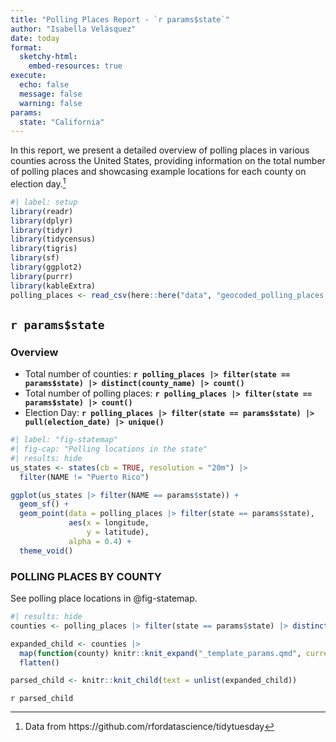 ```yaml
---
title: "Polling Places Report - `r params$state`"
author: "Isabella Velásquez"
date: today
format:
  sketchy-html:
    embed-resources: true
execute:
  echo: false
  message: false
  warning: false
params:
  state: "California"
---
```


In this report, we present a detailed overview of polling places in various counties across the United States, providing information on the total number of polling places and showcasing example locations for each county on election day.[^1]

[^1]: Data from https://github.com/rfordatascience/tidytuesday

```r
#| label: setup
library(readr)
library(dplyr)
library(tidyr)
library(tidycensus)
library(tigris)
library(sf)
library(ggplot2)
library(purrr)
library(kableExtra)
polling_places <- read_csv(here::here("data", "geocoded_polling_places.csv"))
```

## `r params$state`

### Overview

:::: {layout-ncol="2"}
::: {}

* Total number of counties: **`r polling_places |> filter(state == params$state) |> distinct(county_name) |> count()`**
* Total number of polling places: **`r polling_places |> filter(state == params$state) |> count()`**
* Election Day: **`r polling_places |> filter(state == params$state) |> pull(election_date) |> unique()`**

:::

::: {}

```r
#| label: "fig-statemap"
#| fig-cap: "Polling locations in the state"
#| results: hide
us_states <- states(cb = TRUE, resolution = "20m") |>
  filter(NAME != "Puerto Rico")

ggplot(us_states |> filter(NAME == params$state)) +
  geom_sf() +
  geom_point(data = polling_places |> filter(state == params$state),
             aes(x = longitude,
                 y = latitude),
             alpha = 0.4) +
  theme_void() 
```

:::
::::

### POLLING PLACES BY COUNTY

See polling place locations in @fig-statemap.

```r
#| results: hide
counties <- polling_places |> filter(state == params$state) |> distinct(county_name) |> pull()

expanded_child <- counties |> 
  map(function(county) knitr::knit_expand("_template_params.qmd", current_county = county))  |> 
  flatten()

parsed_child <- knitr::knit_child(text = unlist(expanded_child))
```

`r parsed_child`